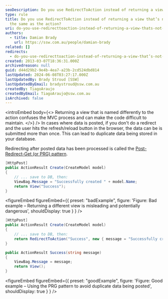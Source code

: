 ```yaml
---
seoDescription: Do you use RedirectToAction instead of returning a view that's not named the same as the action?
type: rule
title: Do you use RedirectToAction instead of returning a view that’s not named
  the same as the action?
uri: do-you-use-redirecttoaction-instead-of-returning-a-view-thats-not-named-the-same-as-the-action
authors:
  - title: Damian Brady
    url: https://ssw.com.au/people/damian-brady
related: []
redirects:
  - do-you-use-redirecttoaction-instead-of-returning-a-view-that’s-not-named-the-same-as-the-action
created: 2013-03-07T18:36:31.000Z
archivedreason: null
guid: d44d29b2-9e4b-4ea7-a23b-2cd524dbd814
lastUpdated: 2024-06-08T03:27:17.000Z
lastUpdatedBy: Brady Stroud [SSW]
lastUpdatedByEmail: bradystroud@ssw.com.au
createdBy: TiagoAraujo
createdByEmail: TiagoAraujo@ssw.com.au
isArchived: false
---
```


<introEmbed
  body={<>
Returning a view that is named differently to the action confuses the MVC process and can make the code difficult to maintain.
  </>}
/>
In cases where data is posted, if you don't do a redirect and the user hits the refresh/reload button in the browser, the data can be is submitted more than once. This can lead to duplicate data being stored in your database.

Redirecting after posted data has been processed is called the [Post-Redirect-Get (or PRG) pattern](https://en.wikipedia.org/wiki/Post/Redirect/Get).

```cs
[HttpPost]
public ActionResult Create(CreateModel model)
{
    // ... save to DB, then:
    ViewBag.Message = "Successfully created " + model.Name;
    return View("Success");
}
```

<figureEmbed figureEmbed={{
  preset: "badExample",
  figure: 'Figure: Bad example – Returning a different view is misleading and potentially dangerous',
  shouldDisplay: true
} } />


```cs
[HttpPost]
public ActionResult Create(CreateModel model)
{
    // ... save to DB, then:
    return RedirectToAction("Success", new { message = "Successfully created " + model.Name });
}

public ActionResult Success(string message)
{
    ViewBag.Message = message;
    return View();
}
```

<figureEmbed figureEmbed={{
  preset: "goodExample",
  figure: 'Figure: Good example – Using the PRG pattern to avoid duplicate data being posted',
  shouldDisplay: true
} } />
